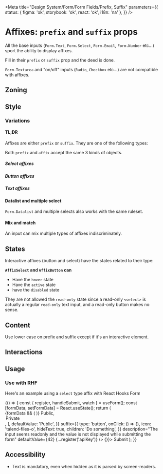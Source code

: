 
<Meta
	title="Design System/Form/Form Fields/Prefix, Suffix"
	parameters={{
		status: { figma: 'ok', storybook: 'ok', react: 'ok', i18n: 'na' },
	}}
/>

# Affixes: `prefix` and `suffix` props

All the base inputs (`Form.Text`, `Form.Select`, `Form.Email`, `Form.Number` etc...) sport the ability to display affixes.

Fill in their `prefix` or `suffix` prop and the deed is done.

`Form.Textarea` and "on/off" inputs (`Radio`, `Checkbox` etc...) are not compatible with affixes.

## Zoning

<FigmaImage
	src="https://www.figma.com/file/qc8oUSyVJM67gSsbTShftt/%F0%9F%93%90-Zoning?node-id=249%3A129"
	alt="zoning image for field groups"
/>

## Style

### Variations

#### TL;DR

Affixes are either `prefix` or `suffix`. They are one of the following types:

<Canvas>
	<Story story={Stories.QuickStart} />
</Canvas>

Both `prefix` and `affix` accept the same 3 kinds of objects.

##### Select affixes

<FigmaImage
	src="https://www.figma.com/file/FaYIWpJeP6LwjWr78L8eAr/Forms?node-id=2008%3A1"
	alt="Select affixes"
/>

<Canvas withSource="closed">
	<Story story={Stories.AffixSelect} />
</Canvas>

##### Button affixes

<FigmaImage
	src="https://www.figma.com/file/FaYIWpJeP6LwjWr78L8eAr/Forms?node-id=2008%3A112"
	alt="Button affixes"
/>

<Canvas withSource="closed">
	<Story story={Stories.AffixButton} />
</Canvas>

##### Text affixes

<FigmaImage
	src="https://www.figma.com/file/FaYIWpJeP6LwjWr78L8eAr/Forms?node-id=2008%3A50"
	alt="Text affixes"
/>

<Canvas withSource="closed">
	<Story story={Stories.AffixText} />
</Canvas>

#### Datalist and multiple select

`Form.Datalist` and multiple selects also works with the same ruleset.

<Canvas>
	<Story story={Stories.DatalistAffix} />
</Canvas>

#### Mix and match

An input can mix multiple types of affixes indiscriminately.

<FigmaImage
	src="https://www.figma.com/file/FaYIWpJeP6LwjWr78L8eAr/Forms?node-id=2008%3A1010"
	alt="An input group demo"
/>

<Canvas>
	<Story story={Stories.Mix} />
</Canvas>

## States

Interactive affixes (button and select) have the states related to their type:

**`AffixSelect` and `AffixButton` can**

- Have the `hover` state
- Have the `active` state
- have the `disabled` state

They are not allowed the `read-only` state since a read-only `<select>` is actually a regular `read-only` text input, and a read-only button makes no sense.

## Content

Use lower case on prefix and suffix except if it's an interactive element.

## Interactions

## Usage

### Use with RHF

Here's an example using a `select` type affix with React Hooks Form

<Canvas>
	<Story name="react-hook-form">
		{() => {
			const { register, handleSubmit, watch } = useForm();
			const [formData, setFormData] = React.useState();
			return (
				<Form onSubmit={handleSubmit(setFormData)}>
					{formData && (
						<InlineMessageInformation
							title={'Form data'}
							description={JSON.stringify(formData, null, 2)}
							withBackground
						/>
					)}
					<Form.Text
						label="API Key"
						prefix={{
							...register('prefix'),
							type: 'select',
							label: 'Type',
							children: [
								<option value="Public">Public</option>,
								<option value="Private">Private</option>,
							],
							defaultValue: 'Public',
						}}
						suffix={{
							type: 'button',
							onClick: () => {},
							icon: 'talend-files-o',
							hideText: true,
							children: 'Do something',
						}}
						description="The input seems readonly and the value is not displayed while submitting the form"
						defaultValue={42}
						{...register('apiKey')}
					/>
					<Form.Buttons>
						<ButtonPrimary type="submit" onClick={() => {}}>
							Submit
						</ButtonPrimary>
					</Form.Buttons>
				</Form>
			);
		}}
	</Story>
</Canvas>

## Accessibility

- Text is mandatory, even when hidden as it is parsed by screen-readers.
